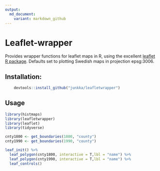 ```yaml
---
output:
  md_document: 
    variant: markdown_github
---
```


<!-- README.md is generated from README.Rmd. Please edit that file -->

Leaflet-wrapper
==================

Provides wrapper functions for leaflet maps in R, using the excellent [leaflet R package](https://github.com/rstudio/leaflet). Defaults set to plotting Swedish maps in projection epsg:3006.

## Installation:

```r
    devtools::install_github("junkka/leafletwrapper")
```

## Usage

```r
library(histmaps)
library(leafletwrapper)
library(leaflet)
library(tidyverse)

cnty1800 <- get_boundaries(1800, "county")
cnty1990 <- get_boundaries(1990, "county")

leaf_init() %>%
  leaf_polygon(cnty1800, interactive = T,lbl = "name") %>% 
  leaf_polygon(cnty1990, interactive = T,lbl = "name") %>% 
  leaf_controls() 
```

